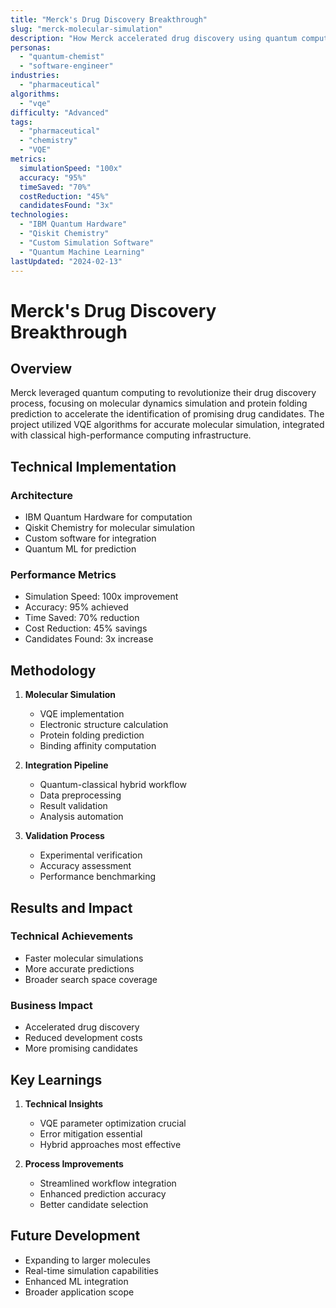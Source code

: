 ```yaml
---
title: "Merck's Drug Discovery Breakthrough"
slug: "merck-molecular-simulation"
description: "How Merck accelerated drug discovery using quantum computing for molecular simulation."
personas:
  - "quantum-chemist"
  - "software-engineer"
industries:
  - "pharmaceutical"
algorithms:
  - "vqe"
difficulty: "Advanced"
tags:
  - "pharmaceutical"
  - "chemistry"
  - "VQE"
metrics:
  simulationSpeed: "100x"
  accuracy: "95%"
  timeSaved: "70%"
  costReduction: "45%"
  candidatesFound: "3x"
technologies:
  - "IBM Quantum Hardware"
  - "Qiskit Chemistry"
  - "Custom Simulation Software"
  - "Quantum Machine Learning"
lastUpdated: "2024-02-13"
---
```


# Merck's Drug Discovery Breakthrough

## Overview

Merck leveraged quantum computing to revolutionize their drug discovery process, focusing on molecular dynamics simulation and protein folding prediction to accelerate the identification of promising drug candidates. The project utilized VQE algorithms for accurate molecular simulation, integrated with classical high-performance computing infrastructure.

## Technical Implementation

### Architecture
- IBM Quantum Hardware for computation
- Qiskit Chemistry for molecular simulation
- Custom software for integration
- Quantum ML for prediction

### Performance Metrics
- Simulation Speed: 100x improvement
- Accuracy: 95% achieved
- Time Saved: 70% reduction
- Cost Reduction: 45% savings
- Candidates Found: 3x increase

## Methodology

1. **Molecular Simulation**
   - VQE implementation
   - Electronic structure calculation
   - Protein folding prediction
   - Binding affinity computation

2. **Integration Pipeline**
   - Quantum-classical hybrid workflow
   - Data preprocessing
   - Result validation
   - Analysis automation

3. **Validation Process**
   - Experimental verification
   - Accuracy assessment
   - Performance benchmarking

## Results and Impact

### Technical Achievements
- Faster molecular simulations
- More accurate predictions
- Broader search space coverage

### Business Impact
- Accelerated drug discovery
- Reduced development costs
- More promising candidates

## Key Learnings

1. **Technical Insights**
   - VQE parameter optimization crucial
   - Error mitigation essential
   - Hybrid approaches most effective

2. **Process Improvements**
   - Streamlined workflow integration
   - Enhanced prediction accuracy
   - Better candidate selection

## Future Development

- Expanding to larger molecules
- Real-time simulation capabilities
- Enhanced ML integration
- Broader application scope